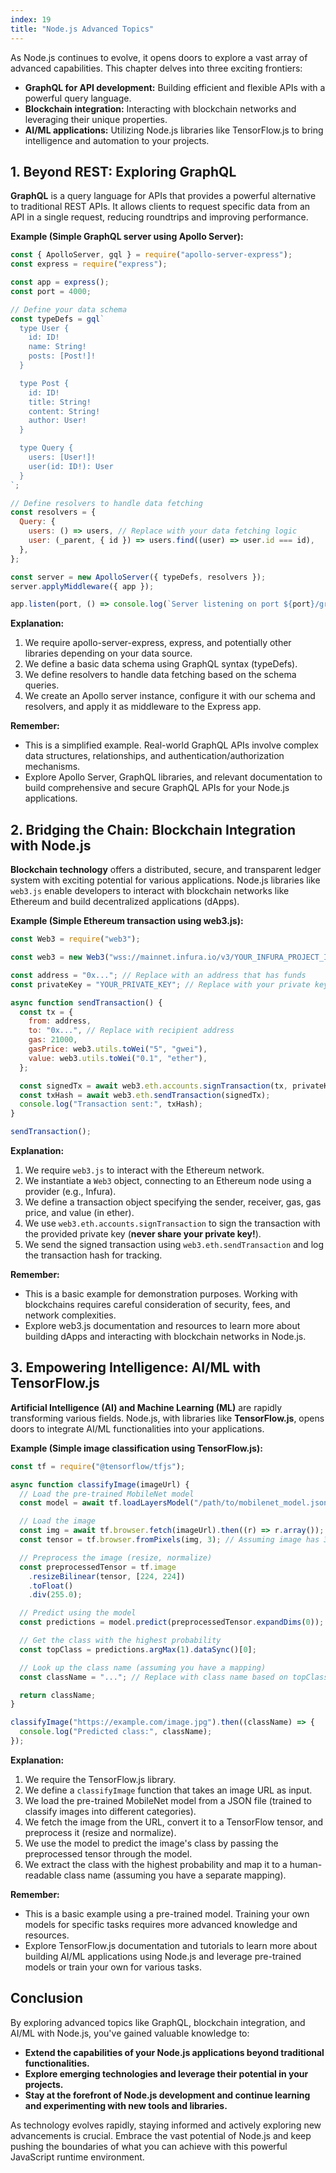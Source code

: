 ```yaml
---
index: 19
title: "Node.js Advanced Topics"
---
```


As Node.js continues to evolve, it opens doors to explore a vast array of advanced capabilities. This chapter delves into three exciting frontiers:

- **GraphQL for API development:** Building efficient and flexible APIs with a powerful query language.
- **Blockchain integration:** Interacting with blockchain networks and leveraging their unique properties.
- **AI/ML applications:** Utilizing Node.js libraries like TensorFlow.js to bring intelligence and automation to your projects.

## 1. Beyond REST: Exploring GraphQL

**GraphQL** is a query language for APIs that provides a powerful alternative to traditional REST APIs. It allows clients to request specific data from an API in a single request, reducing roundtrips and improving performance.

**Example (Simple GraphQL server using Apollo Server):**

```javascript
const { ApolloServer, gql } = require("apollo-server-express");
const express = require("express");

const app = express();
const port = 4000;

// Define your data schema
const typeDefs = gql`
  type User {
    id: ID!
    name: String!
    posts: [Post!]!
  }

  type Post {
    id: ID!
    title: String!
    content: String!
    author: User!
  }

  type Query {
    users: [User!]!
    user(id: ID!): User
  }
`;

// Define resolvers to handle data fetching
const resolvers = {
  Query: {
    users: () => users, // Replace with your data fetching logic
    user: (_parent, { id }) => users.find((user) => user.id === id),
  },
};

const server = new ApolloServer({ typeDefs, resolvers });
server.applyMiddleware({ app });

app.listen(port, () => console.log(`Server listening on port ${port}/graphql`));
```

**Explanation:**

1. We require apollo-server-express, express, and potentially other libraries depending on your data source.
2. We define a basic data schema using GraphQL syntax (typeDefs).
3. We define resolvers to handle data fetching based on the schema queries.
4. We create an Apollo server instance, configure it with our schema and resolvers, and apply it as middleware to the Express app.

**Remember:**

- This is a simplified example. Real-world GraphQL APIs involve complex data structures, relationships, and authentication/authorization mechanisms.
- Explore Apollo Server, GraphQL libraries, and relevant documentation to build comprehensive and secure GraphQL APIs for your Node.js applications.

## 2. Bridging the Chain: Blockchain Integration with Node.js

**Blockchain technology** offers a distributed, secure, and transparent ledger system with exciting potential for various applications. Node.js libraries like `web3.js` enable developers to interact with blockchain networks like Ethereum and build decentralized applications (dApps).

**Example (Simple Ethereum transaction using web3.js):**

```javascript
const Web3 = require("web3");

const web3 = new Web3("wss://mainnet.infura.io/v3/YOUR_INFURA_PROJECT_ID");

const address = "0x..."; // Replace with an address that has funds
const privateKey = "YOUR_PRIVATE_KEY"; // Replace with your private key (keep it secure!)

async function sendTransaction() {
  const tx = {
    from: address,
    to: "0x...", // Replace with recipient address
    gas: 21000,
    gasPrice: web3.utils.toWei("5", "gwei"),
    value: web3.utils.toWei("0.1", "ether"),
  };

  const signedTx = await web3.eth.accounts.signTransaction(tx, privateKey);
  const txHash = await web3.eth.sendTransaction(signedTx);
  console.log("Transaction sent:", txHash);
}

sendTransaction();
```

**Explanation:**

1. We require `web3.js` to interact with the Ethereum network.
2. We instantiate a `Web3` object, connecting to an Ethereum node using a provider (e.g., Infura).
3. We define a transaction object specifying the sender, receiver, gas, gas price, and value (in ether).
4. We use `web3.eth.accounts.signTransaction` to sign the transaction with the provided private key (**never share your private key!**).
5. We send the signed transaction using `web3.eth.sendTransaction` and log the transaction hash for tracking.

**Remember:**

- This is a basic example for demonstration purposes. Working with blockchains requires careful consideration of security, fees, and network complexities.
- Explore web3.js documentation and resources to learn more about building dApps and interacting with blockchain networks in Node.js.

## 3. Empowering Intelligence: AI/ML with TensorFlow.js

**Artificial Intelligence (AI) and Machine Learning (ML)** are rapidly transforming various fields. Node.js, with libraries like **TensorFlow.js**, opens doors to integrate AI/ML functionalities into your applications.

**Example (Simple image classification using TensorFlow.js):**

```javascript
const tf = require("@tensorflow/tfjs");

async function classifyImage(imageUrl) {
  // Load the pre-trained MobileNet model
  const model = await tf.loadLayersModel("/path/to/mobilenet_model.json");

  // Load the image
  const img = await tf.browser.fetch(imageUrl).then((r) => r.array());
  const tensor = tf.browser.fromPixels(img, 3); // Assuming image has 3 channels (RGB)

  // Preprocess the image (resize, normalize)
  const preprocessedTensor = tf.image
    .resizeBilinear(tensor, [224, 224])
    .toFloat()
    .div(255.0);

  // Predict using the model
  const predictions = model.predict(preprocessedTensor.expandDims(0)); // Add batch dimension

  // Get the class with the highest probability
  const topClass = predictions.argMax(1).dataSync()[0];

  // Look up the class name (assuming you have a mapping)
  const className = "..."; // Replace with class name based on topClass

  return className;
}

classifyImage("https://example.com/image.jpg").then((className) => {
  console.log("Predicted class:", className);
});
```

**Explanation:**

1. We require the TensorFlow.js library.
2. We define a `classifyImage` function that takes an image URL as input.
3. We load the pre-trained MobileNet model from a JSON file (trained to classify images into different categories).
4. We fetch the image from the URL, convert it to a TensorFlow tensor, and preprocess it (resize and normalize).
5. We use the model to predict the image's class by passing the preprocessed tensor through the model.
6. We extract the class with the highest probability and map it to a human-readable class name (assuming you have a separate mapping).

**Remember:**

- This is a basic example using a pre-trained model. Training your own models for specific tasks requires more advanced knowledge and resources.
- Explore TensorFlow.js documentation and tutorials to learn more about building AI/ML applications using Node.js and leverage pre-trained models or train your own for various tasks.

## Conclusion

By exploring advanced topics like GraphQL, blockchain integration, and AI/ML with Node.js, you've gained valuable knowledge to:

- **Extend the capabilities of your Node.js applications beyond traditional functionalities.**
- **Explore emerging technologies and leverage their potential in your projects.**
- **Stay at the forefront of Node.js development and continue learning and experimenting with new tools and libraries.**

As technology evolves rapidly, staying informed and actively exploring new advancements is crucial. Embrace the vast potential of Node.js and keep pushing the boundaries of what you can achieve with this powerful JavaScript runtime environment.
